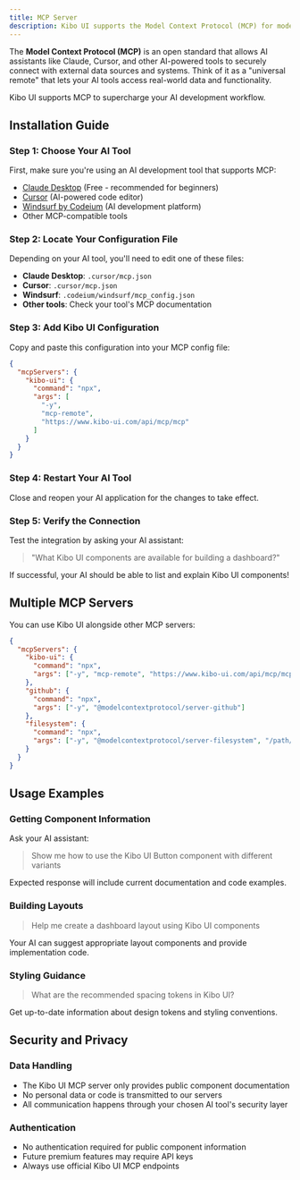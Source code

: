 ```yaml
---
title: MCP Server
description: Kibo UI supports the Model Context Protocol (MCP) for model-driven development.
---
```


The **Model Context Protocol (MCP)** is an open standard that allows AI assistants like Claude, Cursor, and other AI-powered tools to securely connect with external data sources and systems. Think of it as a "universal remote" that lets your AI tools access real-world data and functionality.

Kibo UI supports MCP to supercharge your AI development workflow.

## Installation Guide

### Step 1: Choose Your AI Tool

First, make sure you're using an AI development tool that supports MCP:

- [Claude Desktop](https://claude.ai/download) (Free - recommended for beginners)
- [Cursor](https://www.cursor.com/) (AI-powered code editor)
- [Windsurf by Codeium](https://windsurf.com/) (AI development platform)
- Other MCP-compatible tools

### Step 2: Locate Your Configuration File

Depending on your AI tool, you'll need to edit one of these files:

- **Claude Desktop**: `.cursor/mcp.json`
- **Cursor**: `.cursor/mcp.json`
- **Windsurf**: `.codeium/windsurf/mcp_config.json`
- **Other tools**: Check your tool's MCP documentation

### Step 3: Add Kibo UI Configuration

Copy and paste this configuration into your MCP config file:

```json
{
  "mcpServers": {
    "kibo-ui": {
      "command": "npx",
      "args": [
        "-y",
        "mcp-remote",
        "https://www.kibo-ui.com/api/mcp/mcp"
      ]
    }
  }
}
```

### Step 4: Restart Your AI Tool

Close and reopen your AI application for the changes to take effect.

### Step 5: Verify the Connection

Test the integration by asking your AI assistant:

> "What Kibo UI components are available for building a dashboard?"

If successful, your AI should be able to list and explain Kibo UI components!

## Multiple MCP Servers

You can use Kibo UI alongside other MCP servers:

```json
{
  "mcpServers": {
    "kibo-ui": {
      "command": "npx",
      "args": ["-y", "mcp-remote", "https://www.kibo-ui.com/api/mcp/mcp"]
    },
    "github": {
      "command": "npx",
      "args": ["-y", "@modelcontextprotocol/server-github"]
    },
    "filesystem": {
      "command": "npx", 
      "args": ["-y", "@modelcontextprotocol/server-filesystem", "/path/to/project"]
    }
  }
}
```

## Usage Examples

### Getting Component Information

Ask your AI assistant:

> Show me how to use the Kibo UI Button component with different variants

Expected response will include current documentation and code examples.

### Building Layouts

> Help me create a dashboard layout using Kibo UI components

Your AI can suggest appropriate layout components and provide implementation code.

### Styling Guidance  

> What are the recommended spacing tokens in Kibo UI?

Get up-to-date information about design tokens and styling conventions.

## Security and Privacy

### Data Handling

- The Kibo UI MCP server only provides public component documentation
- No personal data or code is transmitted to our servers
- All communication happens through your chosen AI tool's security layer

### Authentication

- No authentication required for public component information
- Future premium features may require API keys
- Always use official Kibo UI MCP endpoints
